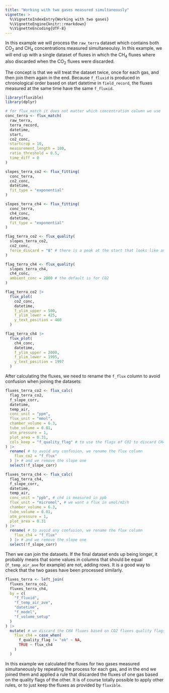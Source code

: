 ```yaml
---
title: "Working with two gases measured simultaneously"
vignette: >
  %\VignetteIndexEntry{Working with two gases}
  %\VignetteEngine{knitr::rmarkdown}
  %\VignetteEncoding{UTF-8}
---
```


In this example we will process the `raw_terra` dataset which contains both CO~2~ and CH~4~ concentrations measured simultaneoulsy.
<!-- The measurements starting time are in `terra_record`. -->
In this example, we will end up with a single dataset of fluxes in which the CH~4~ fluxes where also discarded when the CO~2~ fluxes were discarded.

The concept is that we will treat the dataset twice, once for each gas, and then join them again in the end.
Because `f_fluxid` is produced in chronological order based on start datetime in `field_record`, the fluxes measured at the same time have the same `f_fluxid`.

```r

library(fluxible)
library(dplyr)

# for flux_match it does not matter which concentration column we use
conc_terra <- flux_match(
  raw_terra,
  terra_record,
  datetime,
  start,
  co2_conc,
  startcrop = 10,
  measurement_length = 180,
  ratio_threshold = 0.5,
  time_diff = 0
)
```
```r
slopes_terra_co2 <- flux_fitting(
  conc_terra,
  co2_conc,
  datetime,
  fit_type = "exponential"
)

slopes_terra_ch4 <- flux_fitting(
  conc_terra,
  ch4_conc,
  datetime,
  fit_type = "exponential"
)
```
```r
flag_terra_co2 <- flux_quality(
  slopes_terra_co2,
  co2_conc,
  force_discard = "8" # there is a peak at the start that looks like an error
)

flag_terra_ch4 <- flux_quality(
  slopes_terra_ch4,
  ch4_conc,
  ambient_conc = 2000 # the default is for CO2
)
```

```r
flag_terra_co2 |>
  flux_plot(
    co2_conc,
    datetime,
    f_ylim_upper = 500,
    f_ylim_lower = 425,
    y_text_position = 460
  )
```


```r

flag_terra_ch4 |>
  flux_plot(
    ch4_conc,
    datetime,
    f_ylim_upper = 2000,
    f_ylim_lower = 1995,
    y_text_position = 1997
  )
```

After calculating the fluxes, we need to rename the `f_flux` column to avoid confusion when joining the datasets:

```r
fluxes_terra_co2 <- flux_calc(
  flag_terra_co2,
  f_slope_corr,
  datetime,
  temp_air,
  conc_unit = "ppm",
  flux_unit = "mmol",
  chamber_volume = 6.3,
  tube_volume = 0.01,
  atm_pressure = 1,
  plot_area = 0.31,
  cols_keep = "f_quality_flag" # to use the flags of CO2 to discard CH4 fluxes
) |>
  rename( # to avoid any confusion, we rename the flux column
    flux_co2 = "f_flux"
  ) |> # and we remove the slope one
  select(!f_slope_corr)

fluxes_terra_ch4 <- flux_calc(
  flag_terra_ch4,
  f_slope_corr,
  datetime,
  temp_air,
  conc_unit = "ppb", # ch4 is measured in ppb
  flux_unit = "micromol", # we want a flux in umol/m2/h
  chamber_volume = 6.3,
  tube_volume = 0.01,
  atm_pressure = 1,
  plot_area = 0.31
) |>
  rename( # to avoid any confusion, we rename the flux column
    flux_ch4 = "f_flux"
  ) |> # and we remove the slope one
  select(!f_slope_corr)
```

Then we can join the datasets.
If the final dataset ends up being longer, it probably means that some values in columns that should be equal (`f_temp_air_ave` for example) are not, adding rows.
It is a good way to check that the two gases have been processed similarly.

```r

fluxes_terra <- left_join(
  fluxes_terra_co2,
  fluxes_terra_ch4,
  by = c(
    "f_fluxid",
    "f_temp_air_ave",
    "datetime",
    "f_model",
    "f_volume_setup"
  )
) |>
  mutate( # we discard the CH4 fluxes based on CO2 fluxes quality flags
    flux_ch4 = case_when(
      f_quality_flag != "ok" ~ NA,
      TRUE ~ flux_ch4
    )
  )
```

In this example we calculated the fluxes for two gases measured simultaneously by repeating the process for each gas, and in the end we joined them and applied a rule that discarded the fluxes of one gas based on the quality flags of the other.
It is of course totally possible to apply other rules, or to just keep the fluxes as provided by `fluxible`.

